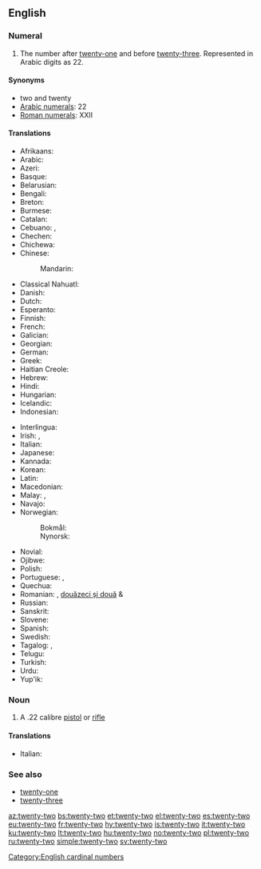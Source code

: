 ==English==

===Numeral===
{{head|en|numeral}}

# {{context|cardinal|lang=en}} The number after [[twenty-one]] and before [[twenty-three]]. Represented in Arabic digits as 22.

====Synonyms====
* two and twenty
* [[w:Arabic numerals|Arabic numerals]]: 22
* [[w:Roman numerals|Roman numerals]]: XXII

====Translations====
{{trans-top|twenty-two}}
* Afrikaans: {{t|af|twee-en-twintig}}
* Arabic: {{t|ar|اِثْنَان وَعِشْرُون|tr=iṯnān wa-ʿišrūn}}
* Azeri: {{t+|az|iyirmi iki}}
* Basque: {{t+|eu|hogeita bi}}
* Belarusian: {{t|be|два́ццаць два|sc=Cyrl}}
* Bengali: {{t|bn|বাইশ|tr=baish}}
* Breton: {{t|br|daou-warn-ugent}}
* Burmese: {{t|my|နှစ်ဆယ့်နှစ်|tr=hnăhsè.hnit|sc=Mymr}}
* Catalan: {{t+|ca|vint-i-dos}}
* Cebuano: {{t|ceb|kawhaa`g duha}}, {{t|ceb|bayente dos}}
* Chechen: {{t|ce|ткъе шиь|tr=tqe ši’}}
* Chichewa: {{t|ny|makumi awiri n'ziwiri}}
* Chinese:
*: Mandarin: {{t|cmn|二十二|tr=èr shí èr|sc=Hani}}
* Classical Nahuatl: {{t|nci|cempōhualli omōme}}
* Danish: {{t|da|toogtyve}}
* Dutch: {{t+|nl|tweeëntwintig}}
* Esperanto: {{t|eo|dudek du}}
* Finnish: {{t|fi|kaksikymmentäkaksi}}
* French: {{t+|fr|vingt-deux|m}}
* Galician: {{t+|gl|vinte e dous}}
* Georgian: {{t|ka|ოცდაორი}}
* German: {{t+|de|zweiundzwanzig}}
* Greek: {{t+|el|είκοσι δύο}}
* Haitian Creole: {{t|ht|vennde}}
* Hebrew: {{t|he|עשרים־ושנים|tr=esrím və-shnáyim}}
* Hindi: {{t+|hi|बाईस|tr=baaees}}
* Hungarian: {{t+|hu|huszonkettő}}
* Icelandic: {{t+|is|tuttugu og tveir}}
* Indonesian: {{t|id|dua puluh dua}}
{{trans-mid}}
* Interlingua: {{t|ia|vinti-duo}}
* Irish: {{t|ga|fiche a dó}}, {{t|ga|dó is fiche}}
* Italian: {{t+|it|ventidue}}
* Japanese: {{t|ja|二十二|tr=ni-jū-ni}}
* Kannada: {{t|kn|ಇಪ್ಪತ್ತೆರಡು|sc=Knda}}
* Korean: {{t|ko|스물 둘|sc=Hang}}
* Latin: {{t|la|vigintiduo}}
* Macedonian: {{t|mk|дваесет и два|tr=dváeset i dva}}
* Malay: {{t|ms|dua puluh dua}}, {{t|ms|dua likur}}
* Navajo: {{t|nv|naadįįnaaki}}
* Norwegian:
*: Bokmål: {{t|no|tjueto}}
*: Nynorsk: {{t|nn|tjueto}}
* Novial: {{t|nov|duanti-du}}
* Ojibwe: {{t|oj|niishtana-ashi-niizh}}
* Polish: {{t|pl|dwadzieścia dwa}}
* Portuguese: {{t+|pt|vinte e dois|m}}, {{t|pt|vinte e duas|f}}
* Quechua: {{t|qu|iskay chunka iskayniyuq}}
* Romanian: {{t|ro|douăzeci și doi|m}}, [[douăzeci și două]] {{g|f}} & {{g|n}}
* Russian: {{t+|ru|два́дцать два}}
* Sanskrit: {{t|sa|द्वाविंशति|f|tr=dvāviṃśati|sc=Deva}}
* Slovene: {{t|sl|dvaindvajset}}
* Spanish: {{t+|es|veintidós}}
* Swedish: {{t+|sv|tjugotvå}}
* Tagalog: {{t|tl|dalawampo}}, {{t|tl|beynte-dos}}
* Telugu: {{t|te|ఇరవై రెండు|tr=iravai renDu}}
* Turkish: {{t+|tr|yirmi iki}}
* Urdu: {{t|ur|بائیس|tr=baaees}}
* Yup'ik: {{t|esu|yuinaq malruk}}
{{trans-bottom}}

===Noun===
{{en-noun|head=[[twenty]]-[[two]]}}

# A .22 calibre [[pistol]] or [[rifle]]

====Translations====
{{trans-top|.22 calibre pistol or rifle}}
* Italian: {{t+|it|ventidue|m}}
{{trans-mid}}
{{trans-bottom}}

===See also===
* [[twenty-one]]
* [[twenty-three]]

[[Category:English cardinal numbers]]

[[az:twenty-two]]
[[bs:twenty-two]]
[[et:twenty-two]]
[[el:twenty-two]]
[[es:twenty-two]]
[[eu:twenty-two]]
[[fr:twenty-two]]
[[hy:twenty-two]]
[[is:twenty-two]]
[[it:twenty-two]]
[[ku:twenty-two]]
[[lt:twenty-two]]
[[hu:twenty-two]]
[[no:twenty-two]]
[[pl:twenty-two]]
[[ru:twenty-two]]
[[simple:twenty-two]]
[[sv:twenty-two]]